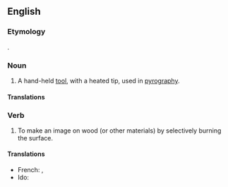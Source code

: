 ==English==

===Etymology===
{{back-form|en|pyrography}}.

===Noun===
{{en-noun}}

# A hand-held [[tool]], with a heated tip, used in [[pyrography]].

====Translations====
{{trans-top|hand-held tool used in pyrography}}
{{trans-mid}}
{{trans-bottom}}

===Verb===
{{en-verb}}

# {{lb|en|transitive|intransitive}} To make an image on wood (or other materials) by selectively burning the surface.

====Translations====
{{trans-top|make an image on wood (or other materials)}}
{{trans-mid}}
* French: {{t+|fr|pyrograver}}, {{t|fr|faire de la pyrogravure sur}}
* Ido: {{t+|io|pirograbar}}
{{trans-bottom}}

{{c|en|Art|Leatherworking}}